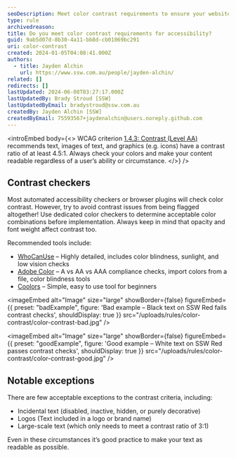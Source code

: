```yaml
---
seoDescription: Meet color contrast requirements to ensure your website's text and images are readable by everyone, including those with visual impairments.
type: rule
archivedreason:
title: Do you meet color contrast requirements for accessibility?
guid: 9ab5d07d-8b30-4a11-bb8d-cb01069bc291
uri: color-contrast
created: 2024-01-05T04:08:41.000Z
authors:
  - title: Jayden Alchin
    url: https://www.ssw.com.au/people/jayden-alchin/
related: []
redirects: []
lastUpdated: 2024-06-08T03:27:17.000Z
lastUpdatedBy: Brady Stroud [SSW]
lastUpdatedByEmail: bradystroud@ssw.com.au
createdBy: Jayden Alchin [SSW]
createdByEmail: 75593567+jaydenalchin@users.noreply.github.com
---
```


<introEmbed
  body={<>
WCAG criterion [1.4.3: Contrast (Level AA)](https://www.w3.org/WAI/WCAG22/Understanding/contrast-minimum.html) recommends text, images of text, and graphics (e.g. icons) have a contrast ratio of at least 4.5:1.
Always check your colors and make your content readable regardless of a user’s ability or circumstance.
  </>}
/>
## Contrast checkers

Most automated accessibility checkers or browser plugins will check color contrast.
However, try to avoid contrast issues from being flagged altogether!
Use dedicated color checkers to determine acceptable color combinations before implementation.
Always keep in mind that opacity and font weight affect contrast too.

Recommended tools include:

- [WhoCanUse](https://www.whocanuse.com/) – Highly detailed, includes color blindness, sunlight, and low vision checks
- [Adobe Color](https://color.adobe.com/create/color-contrast-analyzer) – A vs AA vs AAA compliance checks, import colors from a file, color blindness tools
- [Coolors](https://coolors.co/contrast-checker) – Simple, easy to use tool for beginners

<imageEmbed
  alt="Image"
  size="large"
  showBorder={false}
  figureEmbed={{
    preset: "badExample",
    figure: 'Bad example – Black text on SSW Red fails contrast checks',
    shouldDisplay: true
  }}
  src="/uploads/rules/color-contrast/color-contrast-bad.jpg"
/>

<imageEmbed
  alt="Image"
  size="large"
  showBorder={false}
  figureEmbed={{
    preset: "goodExample",
    figure: 'Good example – White text on SSW Red passes contrast checks',
    shouldDisplay: true
  }}
  src="/uploads/rules/color-contrast/color-contrast-good.jpg"
/>

## Notable exceptions

There are few acceptable exceptions to the contrast criteria, including:

- Incidental text (disabled, inactive, hidden, or purely decorative)
- Logos (Text included in a logo or brand name)
- Large-scale text (which only needs to meet a contrast ratio of 3:1)

Even in these circumstances it’s good practice to make your text as readable as possible.
